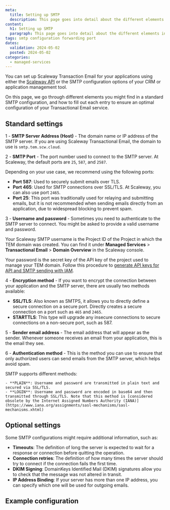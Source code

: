 ```yaml
---
meta:
  title: Setting up SMTP
  description: This page goes into detail about the different elements in a standard SMTP configuration, and how to fill out each entry to ensure an optimal configuration of Transactional Email services.
content:
  h1: Setting up SMTP
  paragraph: This page goes into detail about the different elements in a standard SMTP configuration, and how to fill out each entry to ensure an optimal configuration of Transactional Email services.
tags: smtp configuration forwarding port
dates:
  validation: 2024-05-02
  posted: 2024-05-02
categories:
  - managed-services
---
```


You can set up Scaleway Transaction Email for your applications using either the [Scaleway API](https://www.scaleway.com/en/developers/api/transactional-email/) or the SMTP configuration options of your CRM or application management tool.

On this page, we go through different elements you might find in a standard SMTP configuration, and how to fill out each entry to ensure an optimal configuration of your Transactional Email service.

## Standard settings

1 - **SMTP Server Address (Host)** - The domain name or IP address of the SMTP server. If you are using Scaleway Transactional Email, the domain to use is `smtp.tem.scw.cloud`.

2 - **SMTP Port** - The port number used to connect to the SMTP server. At Scaleway, the default ports are `25`, `587`, and `2587`.

  Depending on your use case, we recommend using the following ports:

   - **Port 587**: Used to securely submit emails over TLS.
   - **Port 465**: Used for SMTP connections over SSL/TLS. At Scaleway, you can also use port `2465`.
   - **Port 25**: This port was traditionally used for relaying and submitting emails, but it is not recommended when sending emails directly from an application, due to widespread blocking to prevent spam.

3 - **Username and password** - Sometimes you need to authenticate to the SMTP server to connect. You might be asked to provide a valid username and password.

Your Scaleway SMTP username is the Project ID of the Project in which the TEM domain was created. You can find it under **Managed Services** > **Transactional Email** > **Domain Overview** in the Scaleway console.

Your password is the secret key of the API key of the project used to manage your TEM domain. Follow this procedure to [generate API keys for API and SMTP sending with IAM](https://www.scaleway.com/en/docs/managed-services/transactional-email/how-to/generate-api-keys-for-tem-with-iam/).

4 - **Encryption method** - If you want to encrypt the connection between your application and the SMTP server, there are usually two methods available:

   - **SSL/TLS**: Also known as SMTPS, it allows you to directly define a secure connection on a secure port. Directly creates a secure connection on a port such as `465` and `2465`.
   - **STARTTLS**: This type will upgrade any insecure connections to secure connections on a non-secure port, such as 587.

5 - **Sender email address** - The email address that will appear as the sender. Whenever someone receives an email from your application, this is the email they see.

6 - **Authentication method** - This is the method you can use to ensure that only authorized users can send emails from the SMTP server, which helps avoid spam.

SMTP supports different methods:

    - **PLAIN**: Username and password are transmitted in plain text and secured via SSL/TLS.
    - **LOGIN**: Username and password are encoded in base64 and then transmitted through SSL/TLS. Note that this method is [considered obsolete by the Internet Assigned Numbers Authority (IANA)](https://www.iana.org/assignments/sasl-mechanisms/sasl-mechanisms.xhtml)

## Optional settings

Some SMTP configurations might require additional information, such as:

- **Timeouts**: The definition of long the server is expected to wait for a response or connection before quitting the operation.
- **Connection retries**: The definition of how many times the server should try to connect if the connection fails the first time.
- **DKIM Signing**: DomainKeys Identified Mail (DKIM) signatures allow you to check that the message was not altered in transit.
- **IP Address Binding**: If your server has more than one IP address, you can specify which one will be used for outgoing emails.

## Example configuration



